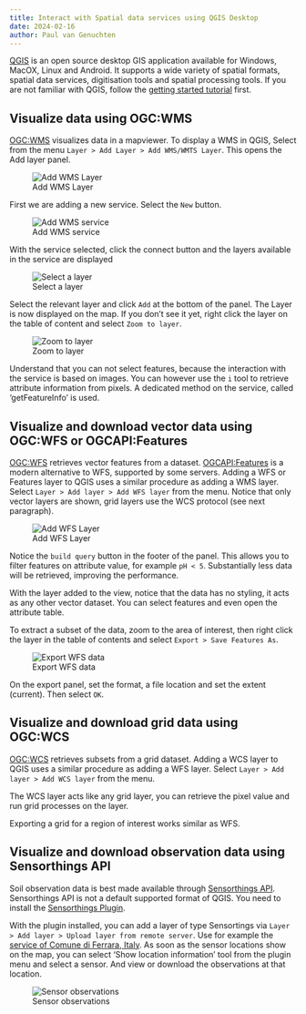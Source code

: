 ```yaml
---
title: Interact with Spatial data services using QGIS Desktop
date: 2024-02-16
author: Paul van Genuchten
---
```


[QGIS](https://qgis.org) is an open source desktop GIS application available for Windows, MacOX, Linux and Android. It supports a wide variety of spatial formats, spatial data services, digitisation tools and spatial processing tools. If you are not familiar with QGIS, follow the [getting started tutorial](https://qgis.org/en/site/forusers/) first.  

## Visualize data using OGC:WMS

[OGC:WMS](https://www.ogc.org/standard/wms/) visualizes data in a mapviewer. To display a WMS in QGIS, Select from the menu `Layer > Add Layer > Add WMS/WMTS Layer`. This opens the Add layer panel. 

![Add WMS Layer](./img/qgis/add-layer.png){.w-50 .border .shadow}

First we are adding a new service. Select the `New` button.

![Add WMS service](./img/qgis/add-service.png){.w-50 .border .shadow}

With the service selected, click the connect button and the layers available in the service are displayed

![Select a layer](./img/qgis/add-layer2.png){.w-50 .border .shadow}

Select the relevant layer and click `Add` at the bottom of the panel. The Layer is now displayed on the map. If you don't see it yet, right click the layer on the table of content and select `Zoom to layer`.

![Zoom to layer](./img/qgis/zoom-to-layer.png){.w-50 .border .shadow}

Understand that you can not select features, because the interaction with the service is based on images. You can however use the `i` tool to retrieve attribute information from pixels. A dedicated method on the service, called 'getFeatureInfo' is used.

## Visualize and download vector data using OGC:WFS or OGCAPI:Features

[OGC:WFS](https://www.ogc.org/standard/wfs) retrieves vector features from a dataset. [OGCAPI:Features](https://ogcapi.ogc.org/features/) is a modern alternative to WFS, supported by some servers. Adding a WFS or Features layer to QGIS uses a similar procedure as adding a WMS layer. Select `Layer > Add layer > Add WFS layer` from the menu. Notice that only vector layers are shown, grid layers use the WCS protocol (see next paragraph).

![Add WFS Layer](./img/qgis/add-wfs-layer.png){.w-50 .border .shadow}

Notice the `build query` button in the footer of the panel. This allows you to filter features on attribute value, for example `pH < 5`. Substantially less data will be retrieved, improving the performance.

With the layer added to the view, notice that the data has no styling, it acts as any other vector dataset. You can select features and even open the attribute table. 

To extract a subset of the data, zoom to the area of interest, then right click the layer in the table of contents and select `Export > Save Features As`. 

![Export WFS data](./img/qgis/export-features.png){.w-50 .border .shadow}

On the export panel, set the format, a file location and set the extent (current). Then select `OK`.

## Visualize and download grid data using OGC:WCS

[OGC:WCS](https://www.ogc.org/standard/wcs) retrieves subsets from a grid dataset. Adding a WCS layer to QGIS uses a similar procedure as adding a WFS layer. Select `Layer > Add layer > Add WCS layer` from the menu. 

The WCS layer acts like any grid layer, you can retrieve the pixel value and run grid processes on the layer.

Exporting a grid for a region of interest works similar as WFS.

## Visualize and download observation data using Sensorthings API

Soil observation data is best made available through [Sensorthings API](https://www.ogc.org/standard/sensorthings/). Sensorthings API is not a default supported format of QGIS. You need to install the [Sensorthings Plugin](https://github.com/AirBreak-UIA/SensorThingsAPI_QGIS-plugin).

With the plugin installed, you can add a layer of type Sensortings via `Layer > Add layer > Upload layer from remote server`. Use for example the [service of 
Comune di Ferrara, Italy](https://iot.comune.fe.it/FROST-Server/v1.1/Locations). As soon as the sensor locations show on the map, you can select 'Show location information' tool from the plugin menu and select a sensor. And view or download the observations at that location.

![Sensor observations](./img/qgis/sensor-observations.png){.w-50 .border .shadow}

